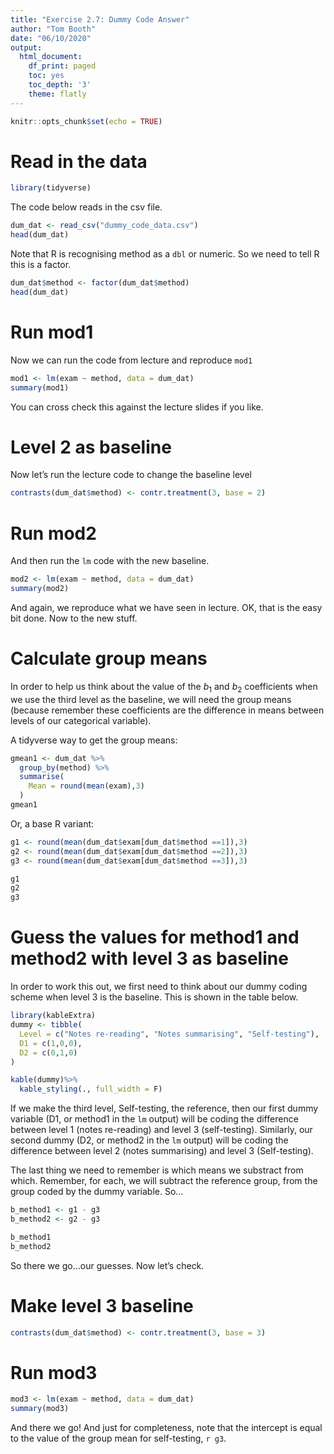 ```yaml
---
title: "Exercise 2.7: Dummy Code Answer"
author: "Tom Booth"
date: "06/10/2020"
output: 
  html_document:
    df_print: paged
    toc: yes
    toc_depth: '3'
    theme: flatly
---
```


```r
knitr::opts_chunk$set(echo = TRUE)
```

# Read in the data
```r
library(tidyverse)
```

The code below reads in the csv file. 

```r
dum_dat <- read_csv("dummy_code_data.csv")
head(dum_dat)
```

Note that R is recognising method as a `dbl` or numeric. So we need to tell R this is a factor.

```r
dum_dat$method <- factor(dum_dat$method)
head(dum_dat)
```


# Run mod1

Now we can run the code from lecture and reproduce `mod1`

```r
mod1 <- lm(exam ~ method, data = dum_dat)
summary(mod1)
```

You can cross check this against the lecture slides if you like.

# Level 2 as baseline

Now let's run the lecture code to change the baseline level

```r
contrasts(dum_dat$method) <- contr.treatment(3, base = 2)
```

# Run mod2

And then run the `lm` code with the new baseline.

```r
mod2 <- lm(exam ~ method, data = dum_dat)
summary(mod2)
```

And again, we reproduce what we have seen in lecture. OK, that is the easy bit done. Now to the new stuff.


# Calculate group means

In order to help us think about the value of the $b_1$ and $b_2$ coefficients when we use the third level as the baseline, we will need the group means (because remember these coefficients are the difference in means between levels of our categorical variable). 

A tidyverse way to get the group means:

```r
gmean1 <- dum_dat %>%
  group_by(method) %>%
  summarise(
    Mean = round(mean(exam),3)
  )
gmean1
```

Or, a base R variant:

```r
g1 <- round(mean(dum_dat$exam[dum_dat$method ==1]),3)
g2 <- round(mean(dum_dat$exam[dum_dat$method ==2]),3)
g3 <- round(mean(dum_dat$exam[dum_dat$method ==3]),3)

g1
g2
g3
```


# Guess the values for method1 and method2 with level 3 as baseline

In order to work this out, we first need to think about our dummy coding scheme when level 3 is the baseline. This is shown in the table below.

```r
library(kableExtra)
dummy <- tibble(
  Level = c("Notes re-reading", "Notes summarising", "Self-testing"),
  D1 = c(1,0,0),
  D2 = c(0,1,0)
) 

kable(dummy)%>%
  kable_styling(., full_width = F)
```

If we make the third level, Self-testing, the reference, then our first dummy variable (D1, or method1 in the `lm` output) will be coding the difference between level 1 (notes re-reading) and level 3 (self-testing). Similarly, our second dummy (D2, or method2 in the `lm` output) will be coding the difference between level 2 (notes summarising) and level 3 (Self-testing).

The last thing we need to remember is which means we substract from which. Remember, for each, we will subtract the reference group, from the group coded by the dummy variable. So...

```r
b_method1 <- g1 - g3
b_method2 <- g2 - g3

b_method1
b_method2
```

So there we go...our guesses. Now let's check.

# Make level 3 baseline
```r
contrasts(dum_dat$method) <- contr.treatment(3, base = 3)
```

# Run mod3
```r
mod3 <- lm(exam ~ method, data = dum_dat)
summary(mod3)
```

And there we go! And just for completeness, note that the intercept is equal to the value of the group mean for self-testing, `r g3`.